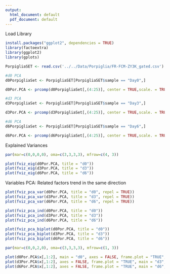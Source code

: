 ```yaml
---
output:
  html_document: default
  pdf_document: default
---
```

Load Library 
```r
install.packages("ggplot2", dependencies = TRUE)
library(factoextra)
library(ggplot2)
library(gplots)
```


```r
PorpigliaSET <- read.csv('../../Data/Porpiglia/FR-FCM-ZY3K_gated.csv')

#d0 PCA
d0PorpigliaSet <- PorpigliaSET[PorpigliaSET$sample == "Day0",]

d0Por.PCA <- prcomp(d0PorpigliaSet[,(4:25)], center = TRUE,scale. = TRUE)

#d3 PCA
d3PorpigliaSet <- PorpigliaSET[PorpigliaSET$sample == "Day3",]

d3Por.PCA <- prcomp(d3PorpigliaSet[,(4:25)], center = TRUE,scale. = TRUE)

#d6 PCA
d6PorpigliaSet <- PorpigliaSET[PorpigliaSET$sample == "Day6",]

d6Por.PCA <- prcomp(d6PorpigliaSet[,(4:25)], center = TRUE,scale. = TRUE)
```


Explained Variances 
```r
par(mar=c(0,0,0,0), oma=c(3,3,3,3), mfrow=c(4, 3))

plot(fviz_eig(d0Por.PCA, title = "d0"))
plot(fviz_eig(d3Por.PCA, title = "d3"))
plot(fviz_eig(d6Por.PCA, title = "d6"))
```

Variables PCA: Related factors trend in the same direction 
```r
plot(fviz_pca_var(d0Por.PCA, title = "d0", repel = TRUE))
plot(fviz_pca_var(d3Por.PCA, title = "d3", repel = TRUE))
plot(fviz_pca_var(d6Por.PCA, title = "d6", repel = TRUE))
```


```r
plot(fviz_pca_ind(d0Por.PCA, title = "d0"))
plot(fviz_pca_ind(d3Por.PCA, title = "d3"))
plot(fviz_pca_ind(d6Por.PCA, title = "d6"))
```


```r
plot(fviz_pca_biplot(d0Por.PCA, title = "d0"))
plot(fviz_pca_biplot(d3Por.PCA, title = "d3"))
plot(fviz_pca_biplot(d6Por.PCA, title = "d6"))


```


```r
par(mar=c(0,0,2,0), oma=c(3,3,3,3), mfrow=c(1, 3))

plot(d0Por.PCA$x[,1:2], main = "d0", axes = FALSE, frame.plot = "TRUE", ylab = "Dim1", xlab = "Dim2")
plot(d3Por.PCA$x[,1:2], axes = FALSE, frame.plot = "TRUE", main = "d3", xlab = "Dim2")
plot(d6Por.PCA$x[,1:2], axes = FALSE, frame.plot = "TRUE", main = "d6", xlab = "Dim2")


```